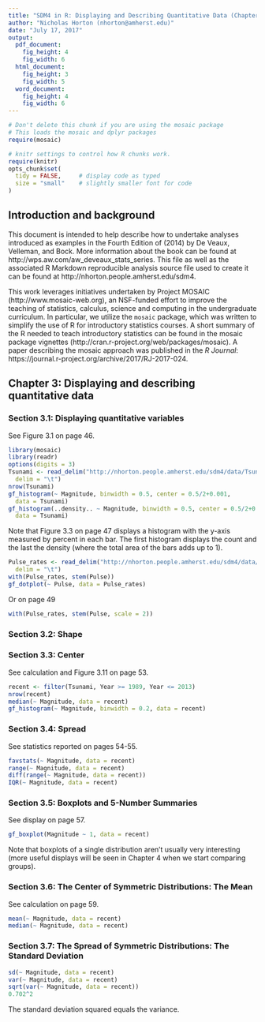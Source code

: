 ```yaml
---
title: "SDM4 in R: Displaying and Describing Quantitative Data (Chapter 3)"
author: "Nicholas Horton (nhorton@amherst.edu)"
date: "July 17, 2017"
output: 
  pdf_document:
    fig_height: 4
    fig_width: 6
  html_document:
    fig_height: 3
    fig_width: 5
  word_document:
    fig_height: 4
    fig_width: 6
---
```



```r
# Don't delete this chunk if you are using the mosaic package
# This loads the mosaic and dplyr packages
require(mosaic)
```

```r
# knitr settings to control how R chunks work.
require(knitr)
opts_chunk$set(
  tidy = FALSE,     # display code as typed
  size = "small"    # slightly smaller font for code
)
```

## Introduction and background 

This document is intended to help describe how to undertake analyses introduced 
as examples in the Fourth Edition of \emph{Stats: Data and Models} (2014) by De Veaux, Velleman, and Bock.
More information about the book can be found at http://wps.aw.com/aw_deveaux_stats_series.  This
file as well as the associated R Markdown reproducible analysis source file used to create it can be found at http://nhorton.people.amherst.edu/sdm4.

This work leverages initiatives undertaken by Project MOSAIC (http://www.mosaic-web.org), an NSF-funded effort to improve the teaching of statistics, calculus, science and computing in the undergraduate curriculum. In particular, we utilize the `mosaic` package, which was written to simplify the use of R for introductory statistics courses. A short summary of the R needed to teach introductory statistics can be found in the mosaic package vignettes (http://cran.r-project.org/web/packages/mosaic).
A paper describing the mosaic approach was published in the *R Journal*: https://journal.r-project.org/archive/2017/RJ-2017-024.

## Chapter 3: Displaying and describing quantitative data

### Section 3.1: Displaying quantitative variables

See Figure 3.1 on page 46.
```r
library(mosaic)
library(readr)
options(digits = 3)
Tsunami <- read_delim("http://nhorton.people.amherst.edu/sdm4/data/Tsunami_Earthquakes.txt", 
  delim = "\t")
nrow(Tsunami)   
gf_histogram(~ Magnitude, binwidth = 0.5, center = 0.5/2+0.001, 
  data = Tsunami)
gf_histogram(..density.. ~ Magnitude, binwidth = 0.5, center = 0.5/2+0.001, 
  data = Tsunami)
```

Note that Figure 3.3 on page 47 displays a histogram with the y-axis measured by percent in each bar.  The first histogram displays the count and the last the density (where the total area of the bars adds up to 1).

```r
Pulse_rates <- read_delim("http://nhorton.people.amherst.edu/sdm4/data/Pulse_rates.txt",
  delim = "\t")
with(Pulse_rates, stem(Pulse))
gf_dotplot(~ Pulse, data = Pulse_rates)
```

Or on page 49

```r
with(Pulse_rates, stem(Pulse, scale = 2))
```

### Section 3.2: Shape


### Section 3.3: Center

See calculation and Figure 3.11 on page 53.

```r
recent <- filter(Tsunami, Year >= 1989, Year <= 2013)
nrow(recent)   
median(~ Magnitude, data = recent)
gf_histogram(~ Magnitude, binwidth = 0.2, data = recent)
```

### Section 3.4: Spread

See statistics reported on pages 54-55.

```r
favstats(~ Magnitude, data = recent)
range(~ Magnitude, data = recent)
diff(range(~ Magnitude, data = recent))
IQR(~ Magnitude, data = recent)
```

### Section 3.5: Boxplots and 5-Number Summaries

See display on page 57.
```r
gf_boxplot(Magnitude ~ 1, data = recent)
```

Note that boxplots of a single distribution aren't usually very interesting (more useful displays will be seen in Chapter 4 when we start comparing groups).

### Section 3.6: The Center of Symmetric Distributions: The Mean

See calculation on page 59.

```r
mean(~ Magnitude, data = recent)
median(~ Magnitude, data = recent)
```

### Section 3.7: The Spread of Symmetric Distributions: The Standard Deviation


```r
sd(~ Magnitude, data = recent)
var(~ Magnitude, data = recent)
sqrt(var(~ Magnitude, data = recent))
0.702^2
```

The standard deviation squared equals the variance.

